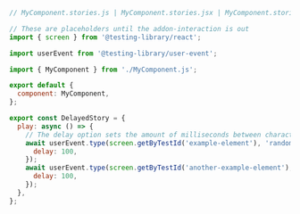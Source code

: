 ```js
// MyComponent.stories.js | MyComponent.stories.jsx | MyComponent.stories.ts | MyComponent.stories.tsx

// These are placeholders until the addon-interaction is out
import { screen } from '@testing-library/react';

import userEvent from '@testing-library/user-event';

import { MyComponent } from './MyComponent.js';

export default {
  component: MyComponent,
};

export const DelayedStory = {
  play: async () => {
    // The delay option sets the amount of milliseconds between characters being typed
    await userEvent.type(screen.getByTestId('example-element'), 'random string', {
      delay: 100,
    });
    await userEvent.type(screen.getByTestId('another-example-element'), 'another random string', {
      delay: 100,
    });
  },
};
```